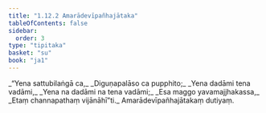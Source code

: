 ```yaml
---
title: "1.12.2 Amarādevīpañhajātaka"
tableOfContents: false
sidebar:
  order: 3
type: "tipitaka"
basket: "su"
book: "ja1"
---
```



<DynamicBreadcrumb />

<Division number="112" book="ja1" bookNo="22" page="26">

<Paragraph number="249" type="verses" book="ja1">
_“Yena sattubilaṅgā ca,_  
_Diguṇapalāso ca pupphito;_  
_Yena dadāmi tena vadāmi,_  
_Yena na dadāmi na tena vadāmi;_  
_Esa maggo yavamajjhakassa,_  
_Etaṃ channapathaṃ vijānāhī”ti._  


</Paragraph>
</Division>

<Paragraph number="250" type="center" book="ja1">
Amarādevīpañhajātakaṃ dutiyaṃ.
</Paragraph>